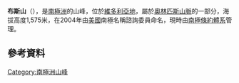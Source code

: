 {{Coord|77|26|S|161|46|E|source:GNIS|display=title}}

'''布斯山'''（{{lang-en|Mount Booth}}），是[[南極洲|南極洲]]的山峰，位於[[維多利亞地|維多利亞地]]，屬於[[奧林匹斯山脈|奧林匹斯山脈]]的一部分，海拔高度1,575米，在2004年由[[美國|美國]]南極名稱諮詢委員命名，現時由[[南極條約體系|南極條約體系]]管理。

==參考資料==
{{usgs-gazetteer}}

{{DEFAULTSORT:Mount Booth}}
[[Category:南極洲山峰|Category:南極洲山峰]]


{{McMurdoDryValleys-geo-stub}}